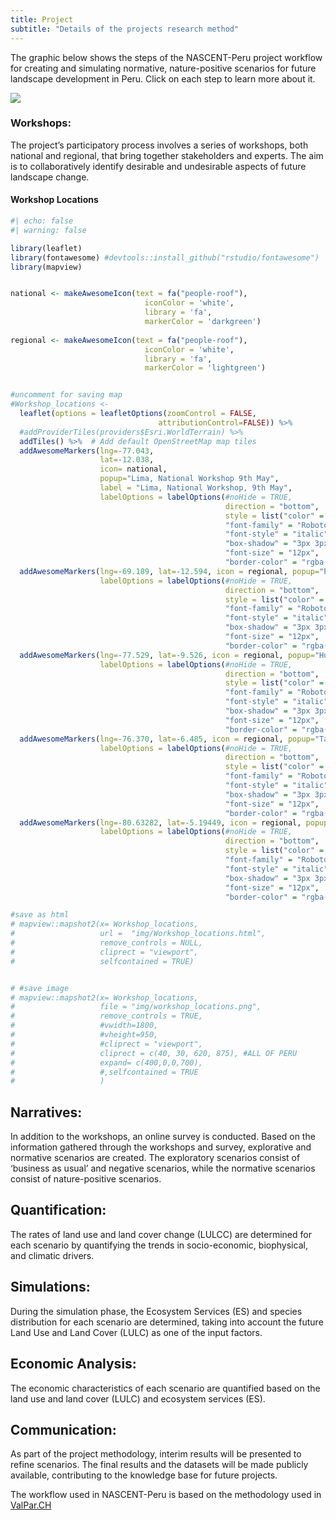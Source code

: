 ```yaml
---
title: Project
subtitle: "Details of the projects research method"
---
```


The graphic below shows the steps of the NASCENT-Peru project workflow for creating and simulating normative, nature-positive scenarios for future landscape development in Peru. Click on each step to learn more about it. 

<img src="project/workflow_NASCENT_Peru.png" usemap="#image-map" class="wf_map">

<map name="image-map">
    <area target="" alt="Workshops" title="Workshops" href="#workshops" coords="8.3%,25%,8%" shape="circle">
    <area target="" alt="Narratives" title="Narratives" href="#narratives" coords="25%,75%,8%" shape="circle">
    <area target="" alt="Quantification" title="Quantification" href="#quantification" coords="41.7%,25%,8%" shape="circle">
    <area target="" alt="Simulations" title="Simulations" href="#simulations" coords="58.3%,75%,8%" shape="circle">
    <area target="" alt="Economic analysis" title="Economic analysis" href="#economic-analysis" coords="75%,25%,8%" shape="circle">
    <area target="" alt="Communication" title="Communication" href="#communication" coords="91.7%,75%,8%" shape="circle">
</map>

<script>
function updateMapCoords() {
    const img = document.querySelector('.wf_map');
    if (!img) return;

    const width = img.offsetWidth;
    const height = img.offsetHeight;

    const areasPercent = [
        {x: 8.3, y: 25, r: 28}, // Workshops
        {x: 25, y: 75, r: 28}, // Narratives
        {x: 41.7, y: 25, r: 28}, // Workshops
        {x: 58.3, y: 75, r: 28}, // Narratives
        {x: 75, y: 25, r: 28}, // Workshops
        {x: 91.7, y: 75, r: 28}, // Narratives
        // Add the rest of your areas here
    ];

    const areas = document.querySelectorAll('area');
    areas.forEach((area, index) => {
        if (index >= areasPercent.length) return;
        const ap = areasPercent[index];
        const coords = [
            Math.round(ap.x * width / 100),
            Math.round(ap.y * height / 100),
            Math.round(ap.r * Math.min(width, height) / 100) // Assuming radius scales with the smaller of width or height
        ];
        area.coords = coords.join(',');
    });
}

window.onload = updateMapCoords;
window.onresize = updateMapCoords;
</script>


### Workshops: {#workshops}

The project's participatory process involves a series of workshops, both national and regional, that bring together stakeholders and experts. The aim is to collaboratively identify desirable and undesirable aspects of future landscape change.



#### Workshop Locations
```r
#| echo: false
#| warning: false

library(leaflet)
library(fontawesome) #devtools::install_github("rstudio/fontawesome")
library(mapview)


national <- makeAwesomeIcon(text = fa("people-roof"),
                              iconColor = 'white',
                              library = 'fa',
                              markerColor = 'darkgreen')
  
regional <- makeAwesomeIcon(text = fa("people-roof"),
                              iconColor = 'white',
                              library = 'fa',
                              markerColor = 'lightgreen')


#uncomment for saving map
#Workshop_locations <- 
  leaflet(options = leafletOptions(zoomControl = FALSE,
                                 attributionControl=FALSE)) %>%
  #addProviderTiles(providers$Esri.WorldTerrain) %>%
  addTiles() %>%  # Add default OpenStreetMap map tiles
  addAwesomeMarkers(lng=-77.043,
                    lat=-12.038,
                    icon= national,
                    popup="Lima, National Workshop 9th May",
                    label = "Lima, National Workshop, 9th May",
                    labelOptions = labelOptions(#noHide = TRUE,
                                                direction = "bottom",
                                                style = list("color" = "black",
                                                "font-family" = "Roboto",
                                                "font-style" = "italic",
                                                "box-shadow" = "3px 3px rgba(0,0,0,0.25)",
                                                "font-size" = "12px",
                                                "border-color" = "rgba(0,0,0,0.5)")))%>%
  addAwesomeMarkers(lng=-69.189, lat=-12.594, icon = regional, popup="Puerto Maldonado, Regional Workshop", label = "Puerto Maldonado Regional Workshop 28th May",
                    labelOptions = labelOptions(#noHide = TRUE,
                                                direction = "bottom",
                                                style = list("color" = "black",
                                                "font-family" = "Roboto",
                                                "font-style" = "italic",
                                                "box-shadow" = "3px 3px rgba(0,0,0,0.25)",
                                                "font-size" = "12px",
                                                "border-color" = "rgba(0,0,0,0.5)")))%>%
  addAwesomeMarkers(lng=-77.529, lat=-9.526, icon = regional, popup="Huaraz, Regional Workshop", label = "Huaraz, Regional Workshop 4th June",
                    labelOptions = labelOptions(#noHide = TRUE,
                                                direction = "bottom",
                                                style = list("color" = "black",
                                                "font-family" = "Roboto",
                                                "font-style" = "italic",
                                                "box-shadow" = "3px 3px rgba(0,0,0,0.25)",
                                                "font-size" = "12px",
                                                "border-color" = "rgba(0,0,0,0.5)")))%>%
  addAwesomeMarkers(lng=-76.370, lat=-6.485, icon = regional, popup="Tarapoto, Regional Workshop", label = "Tarapoto, Regional Workshop 10th June",
                    labelOptions = labelOptions(#noHide = TRUE,
                                                direction = "bottom",
                                                style = list("color" = "black",
                                                "font-family" = "Roboto",
                                                "font-style" = "italic",
                                                "box-shadow" = "3px 3px rgba(0,0,0,0.25)",
                                                "font-size" = "12px",
                                                "border-color" = "rgba(0,0,0,0.5)")))%>%
  addAwesomeMarkers(lng=-80.63282, lat=-5.19449, icon = regional, popup="Piura, Regional Workshop", label="Piura, Regional Workshop 20th May",
                    labelOptions = labelOptions(#noHide = TRUE,
                                                direction = "bottom",
                                                style = list("color" = "black",
                                                "font-family" = "Roboto",
                                                "font-style" = "italic",
                                                "box-shadow" = "3px 3px rgba(0,0,0,0.25)",
                                                "font-size" = "12px",
                                                "border-color" = "rgba(0,0,0,0.5)")))

#save as html
# mapview::mapshot2(x= Workshop_locations,
#                   url =  "img/Workshop_locations.html",
#                   remove_controls = NULL,
#                   cliprect = "viewport",
#                   selfcontained = TRUE)


# #save image
# mapview::mapshot2(x= Workshop_locations,
#                   file = "img/workshop_locations.png",
#                   remove_controls = TRUE,
#                   #vwidth=1800,
#                   #vheight=950,
#                   #cliprect = "viewport",
#                   cliprect = c(40, 30, 620, 875), #ALL OF PERU
#                   expand= c(400,0,0,700),
#                   #,selfcontained = TRUE
#                   )

```

<!-- ### Timeline
<img data-quarto-disable-processing="true" src="project/Timeline.png" style="height: 150%; width: 150%;);"/> -->

## Narratives: {#narratives}
In addition to the workshops, an online survey is conducted. Based on the information gathered through the workshops and survey, explorative and normative scenarios are created. The exploratory scenarios consist of 'business as usual' and negative scenarios, while the normative scenarios consist of nature-positive scenarios.

## Quantification: {#quantification}
The rates of land use and land cover change (LULCC) are determined for each scenario by quantifying the trends in socio-economic, biophysical, and climatic drivers.

## Simulations: {#simulations}
During the simulation phase, the Ecosystem Services (ES) and species distribution for each scenario are determined, taking into account the future Land Use and Land Cover (LULC) as one of the input factors.

## Economic Analysis: {#economic-analysis}
The economic characteristics of each scenario are quantified based on the land use and land cover (LULC) and ecosystem services (ES).

## Communication: {#communication}
As part of the project methodology, interim results will be presented to refine scenarios. The final results and the datasets will be made publicly available, contributing to the knowledge base for future projects.

The workflow used in NASCENT-Peru is based on the methodology used in
<a href="https://www.research-collection.ethz.ch/bitstream/handle/20.500.11850/593508/iEMSs_ValPar_pres.pdf?sequence=4" target="_blank">ValPar.CH</a><br>



